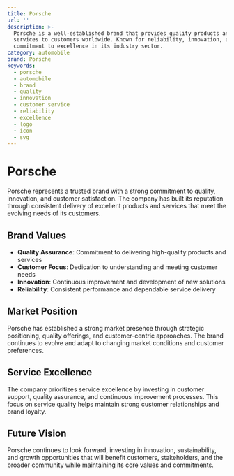 ```yaml
---
title: Porsche
url: ''
description: >-
  Porsche is a well-established brand that provides quality products and
  services to customers worldwide. Known for reliability, innovation, and
  commitment to excellence in its industry sector.
category: automobile
brand: Porsche
keywords:
  - porsche
  - automobile
  - brand
  - quality
  - innovation
  - customer service
  - reliability
  - excellence
  - logo
  - icon
  - svg
---
```


# Porsche

Porsche represents a trusted brand with a strong commitment to quality, innovation, and customer satisfaction. The company has built its reputation through consistent delivery of excellent products and services that meet the evolving needs of its customers.

## Brand Values

- **Quality Assurance**: Commitment to delivering high-quality products and services
- **Customer Focus**: Dedication to understanding and meeting customer needs
- **Innovation**: Continuous improvement and development of new solutions
- **Reliability**: Consistent performance and dependable service delivery

## Market Position

Porsche has established a strong market presence through strategic positioning, quality offerings, and customer-centric approaches. The brand continues to evolve and adapt to changing market conditions and customer preferences.

## Service Excellence

The company prioritizes service excellence by investing in customer support, quality assurance, and continuous improvement processes. This focus on service quality helps maintain strong customer relationships and brand loyalty.

## Future Vision

Porsche continues to look forward, investing in innovation, sustainability, and growth opportunities that will benefit customers, stakeholders, and the broader community while maintaining its core values and commitments.

